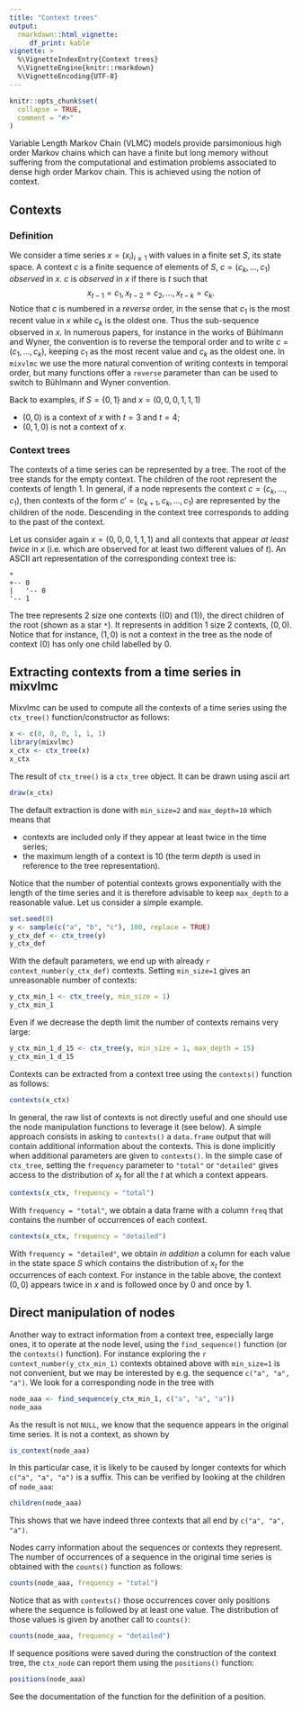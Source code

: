 ```yaml
---
title: "Context trees"
output: 
  rmarkdown::html_vignette:
     df_print: kable
vignette: >
  %\VignetteIndexEntry{Context trees}
  %\VignetteEngine{knitr::rmarkdown}
  %\VignetteEncoding{UTF-8}
---
```


```r
knitr::opts_chunk$set(
  collapse = TRUE,
  comment = "#>"
)
```

Variable Length Markov Chain (VLMC) models provide parsimonious high order Markov chains which can have a finite but long memory without suffering from the computational and estimation problems associated to dense high order Markov chain. This is achieved using the notion of context.

## Contexts
### Definition

We consider a time series $x=(x_i)_{i\geq 1}$ with values in a finite set $S$, its state space. A context $c$ is a finite sequence of elements of $S$, $c=(c_k, \ldots, c_1)$ _observed_ in $x$. $c$ is _observed_ in $x$ if there is $t$ such that
$$
x_{t-1}=c_1, x_{t-2}=c_2, \ldots, x_{t-k}=c_k.
$$
Notice that $c$ is numbered in a _reverse_ order, in the sense that $c_1$ is
the most recent value in $x$ while $c_k$ is the oldest one. Thus the
sub-sequence observed in $x$. In numerous papers, for instance in the works 
of Bühlmann and Wyner, the convention is to reverse the temporal order and to 
write $c=(c_1, \ldots, c_k)$, keeping $c_1$ as the most recent value and $c_k$
as the oldest one. In `mixvlmc` we use the more natural convention of writing
contexts in temporal order, but many functions offer a `reverse` parameter 
than can be used to switch to Bühlmann and Wyner convention. 

Back to examples, if $S=\{0, 1\}$ and $x=(0, 0, 0, 1, 1, 1)$

- $(0, 0)$ is a context of $x$ with $t=3$ and $t=4$;
- $(0, 1, 0)$ is not a context of $x$.

### Context trees

The contexts of a time series can be represented by a tree. The root of the tree stands for the empty context. The children of the root represent the
contexts of length 1. In general, if a node represents the context $c=(c_k,
\ldots, c_1)$, then contexts of the form $c'=(c_{k+1}, c_k, \ldots, c_1)$ are
represented by the children of the node. Descending in the context tree 
corresponds to adding to the past of the context. 

Let us consider again $x=(0, 0, 0, 1, 1, 1)$ and all contexts that appear _at least twice_ in $x$ (i.e. which are observed for at least two different values of $t$). An ASCII art representation of the corresponding context tree is:
```
*
+-- 0
|   '-- 0
'-- 1
```

The tree represents 2 size one contexts ($(0)$ and $(1)$), the direct children of the root (shown as a star `*`). It represents in addition 1 size 2 contexts, $(0, 0)$. Notice that for instance, $(1, 0)$ is not a context in the tree as the node of context $(0)$ has only one child labelled by $0$. 

## Extracting contexts from a time series in mixvlmc
Mixvlmc can be used to compute all the contexts of a time series using the `ctx_tree()` function/constructor as follows:
```r
x <- c(0, 0, 0, 1, 1, 1)
library(mixvlmc)
x_ctx <- ctx_tree(x)
x_ctx
```
The result of `ctx_tree()` is a `ctx_tree` object. It can be drawn using ascii art
```r
draw(x_ctx)
```

The default extraction is done with `min_size=2` and `max_depth=10` which means that

- contexts are included only if they appear at least twice in the time series;
- the maximum length of a context is 10 (the term _depth_ is used in reference to the tree representation).

Notice that the number of potential contexts grows exponentially  with the length of the time series and it is therefore advisable to keep `max_depth` to a reasonable value. Let us consider a simple example.

```r
set.seed(0)
y <- sample(c("a", "b", "c"), 100, replace = TRUE)
y_ctx_def <- ctx_tree(y)
y_ctx_def
```

With the default parameters, we end up with already `r context_number(y_ctx_def)` contexts. Setting `min_size=1` gives an unreasonable number of contexts:
```r
y_ctx_min_1 <- ctx_tree(y, min_size = 1)
y_ctx_min_1
```
Even if we decrease the depth limit the number of contexts remains very large:
```r
y_ctx_min_1_d_15 <- ctx_tree(y, min_size = 1, max_depth = 15)
y_ctx_min_1_d_15
```

Contexts can be extracted from a context tree using the `contexts()` function as follows:
```r
contexts(x_ctx)
```
In general, the raw list of contexts is not directly useful and one should use the 
node manipulation functions to leverage it (see below). A simple approach consists 
in asking to `contexts()` a `data.frame` output that will contain additional information
about the contexts. This is done implicitly when additional parameters are given to
`contexts()`. In the simple case of `ctx_tree`, setting the `frequency` 
parameter to `"total"` or `"detailed"` gives access to the distribution of $x_t$ for 
all the $t$ at which a context appears. 
```r
contexts(x_ctx, frequency = "total")
```
With `frequency = "total"`, we obtain a data frame with a column `freq` that contains the number of occurrences of each context. 
```r
contexts(x_ctx, frequency = "detailed")
```

With `frequency = "detailed"`, we obtain _in addition_ a column for each value in the state space $S$ which contains the distribution of $x_t$ for the occurrences of each context. For instance in the table above, the context $(0, 0)$ appears twice in $x$ and is followed once by $0$ and once by $1$.

## Direct manipulation of nodes
Another way to extract information from a context tree, especially large ones, it
to operate at the node level, using the `find_sequence()` function (or the 
`contexts()` function). For instance exploring the `r context_number(y_ctx_min_1)`
contexts obtained above with `min_size=1` is not convenient, but we may be interested
by e.g. the sequence `c("a", "a", "a")`. We look for a corresponding node in the tree
with
```r
node_aaa <- find_sequence(y_ctx_min_1, c("a", "a", "a"))
node_aaa
```

As the result is not `NULL`, we know that the sequence appears in the original 
time series. It is not a context, as shown by
```r
is_context(node_aaa)
```
In this particular case, it is likely to be caused by longer contexts for which 
`c("a", "a", "a")` is a suffix. This can be verified by looking at the children
of `node_aaa`:
```r
children(node_aaa)
```
This shows that we have indeed three contexts that all end by `c("a", "a", "a")`.

Nodes carry information about the sequences or contexts they represent. The number
of occurrences of a sequence in the original time series is obtained with the
`counts()` function as follows:
```r
counts(node_aaa, frequency = "total")
```
Notice that as with `contexts()` those occurrences cover only positions where the
sequence is followed by at least one value. The distribution of those values is
given by another call to `counts()`:
```r
counts(node_aaa, frequency = "detailed")
```
If sequence positions were saved during the construction of the context tree, the
`ctx_node` can report them using the `positions()` function:
```r
positions(node_aaa)
```
See the documentation of the function for the definition of a position. 

